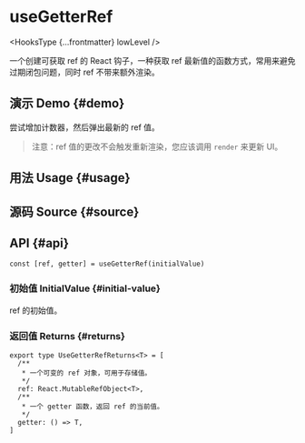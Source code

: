 # useGetterRef


<HooksType {...frontmatter} lowLevel />

一个创建可获取 ref 的 React 钩子，一种获取 ref 最新值的函数方式，常用来避免过期闭包问题，同时 ref 不带来额外渲染。

## 演示 Demo \{#demo}

尝试增加计数器，然后弹出最新的 ref 值。

> 注意：ref 值的更改不会触发重新渲染，您应该调用 `render` 来更新 UI。


<App />

## 用法 Usage \{#usage}



## 源码 Source \{#source}


<Source />

## API \{#api}

```tsx
const [ref, getter] = useGetterRef(initialValue)
```

### 初始值 InitialValue \{#initial-value}

ref 的初始值。

### 返回值 Returns \{#returns}

```tsx
export type UseGetterRefReturns<T> = [
  /**
   * 一个可变的 ref 对象，可用于存储值。
   */
  ref: React.MutableRefObject<T>,
  /**
   * 一个 getter 函数，返回 ref 的当前值。
   */
  getter: () => T,
]
```
